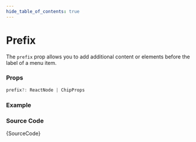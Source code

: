 ```yaml
---
hide_table_of_contents: true
---
```



# Prefix

The `prefix` prop allows you to add additional content or elements before the label of a menu item.

### Props

```ts noCopy
prefix?: ReactNode | ChipProps
```

### Example

<IframeWindow url='https://demos.pixinvent.com/vuexy-nextjs-admin-template/demo-1/en/menu-examples/vertical-menu/menu-item/prefix' />

### Source Code

<TsToJsCodeSnippet>{SourceCode}</TsToJsCodeSnippet>

